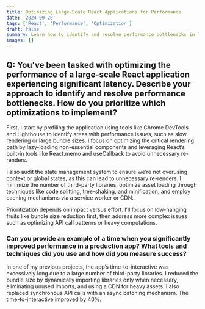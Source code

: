 ```yaml
---
title: Optimizing Large-Scale React Applications for Performance
date: '2024-09-20'
tags: ['React', 'Performance', 'Optimization']
draft: false
summary: Learn how to identify and resolve performance bottlenecks in large-scale React applications.
images: []
---
```


## Q: You've been tasked with optimizing the performance of a large-scale React application experiencing significant latency. Describe your approach to identify and resolve performance bottlenecks. How do you prioritize which optimizations to implement?

First, I start by profiling the application using tools like Chrome DevTools and Lighthouse to identify areas with performance issues, such as slow rendering or large bundle sizes. I focus on optimizing the critical rendering path by lazy-loading non-essential components and leveraging React’s built-in tools like React.memo and useCallback to avoid unnecessary re-renders.

I also audit the state management system to ensure we’re not overusing context or global states, as this can lead to unnecessary re-renders. I minimize the number of third-party libraries, optimize asset loading through techniques like code splitting, tree-shaking, and minification, and employ caching mechanisms via a service worker or CDN.

Prioritization depends on impact versus effort. I’ll focus on low-hanging fruits like bundle size reduction first, then address more complex issues such as optimizing API call patterns or heavy computations.

### Can you provide an example of a time when you significantly improved performance in a production app? What tools and techniques did you use and how did you measure success?

In one of my previous projects, the app’s time-to-interactive was excessively long due to a large number of third-party libraries. I reduced the bundle size by dynamically importing libraries only when necessary, eliminating unused imports, and using a CDN for heavy assets. I also replaced synchronous API calls with an async batching mechanism. The time-to-interactive improved by 40%.

